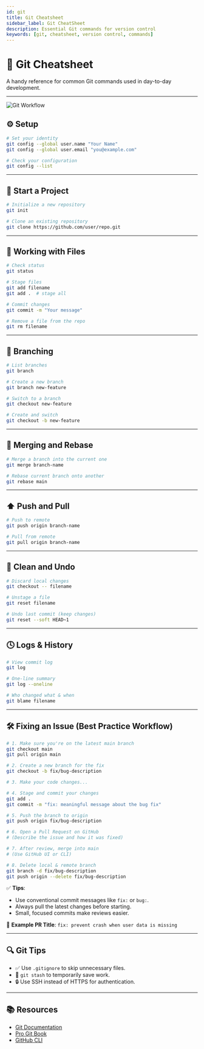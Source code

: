 ```yaml
---
id: git
title: Git Cheatsheet
sidebar_label: Git CheatSheet
description: Essential Git commands for version control
keywords: [git, cheatsheet, version control, commands]
---
```


# 🧠 Git Cheatsheet

A handy reference for common Git commands used in day-to-day development.

---

![Git Workflow](/img/skills/Git.svg)

## ⚙️ Setup

```bash
# Set your identity
git config --global user.name "Your Name"
git config --global user.email "you@example.com"

# Check your configuration
git config --list
```

---

## 🌱 Start a Project

```bash
# Initialize a new repository
git init

# Clone an existing repository
git clone https://github.com/user/repo.git
```

---

## 📁 Working with Files

```bash
# Check status
git status

# Stage files
git add filename
git add .  # stage all

# Commit changes
git commit -m "Your message"

# Remove a file from the repo
git rm filename
```

---

## 🔄 Branching

```bash
# List branches
git branch

# Create a new branch
git branch new-feature

# Switch to a branch
git checkout new-feature

# Create and switch
git checkout -b new-feature
```

---

## 🔀 Merging and Rebase

```bash
# Merge a branch into the current one
git merge branch-name

# Rebase current branch onto another
git rebase main
```

---

## ⬆️ Push and Pull

```bash
# Push to remote
git push origin branch-name

# Pull from remote
git pull origin branch-name
```

---

## 🧹 Clean and Undo

```bash
# Discard local changes
git checkout -- filename

# Unstage a file
git reset filename

# Undo last commit (keep changes)
git reset --soft HEAD~1
```

---

## 🕓 Logs & History

```bash
# View commit log
git log

# One-line summary
git log --oneline

# Who changed what & when
git blame filename
```

---

## 🛠️ Fixing an Issue (Best Practice Workflow)

```bash
# 1. Make sure you're on the latest main branch
git checkout main
git pull origin main

# 2. Create a new branch for the fix
git checkout -b fix/bug-description

# 3. Make your code changes...

# 4. Stage and commit your changes
git add .
git commit -m "fix: meaningful message about the bug fix"

# 5. Push the branch to origin
git push origin fix/bug-description

# 6. Open a Pull Request on GitHub
# (Describe the issue and how it was fixed)

# 7. After review, merge into main
# (Use GitHub UI or CLI)

# 8. Delete local & remote branch
git branch -d fix/bug-description
git push origin --delete fix/bug-description
```

✅ **Tips**:

- Use conventional commit messages like `fix:` or `bug:`.
- Always pull the latest changes before starting.
- Small, focused commits make reviews easier.

🧩 **Example PR Title**: `fix: prevent crash when user data is missing`

---

## 🔍 Git Tips

- ✅ Use `.gitignore` to skip unnecessary files.
- 🧪 `git stash` to temporarily save work.
- 🔒 Use SSH instead of HTTPS for authentication.

---

## 📚 Resources

- [Git Documentation](https://git-scm.com/doc)
- [Pro Git Book](https://git-scm.com/book/en/v2)
- [GitHub CLI](https://cli.github.com/)
